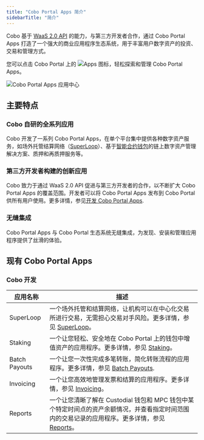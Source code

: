 ```yaml
---
title: "Cobo Portal Apps 简介"
sidebarTitle: "简介"
---
```

Cobo 基于 [WaaS 2.0 API](https://www.cobo.com/developers/v2/guides/overview/introduction) 的能力，与第三方开发者合作，通过 Cobo Portal Apps 打造了一个强大的商业应用程序生态系统，用于丰富用户数字资产的投资、交易和管理方式。 

您可以点击 Cobo Portal 上的 <img src="/cn/images/portal-apps/icon-apps.svg" className="icon" alt="Apps 图标"></img>，轻松探索和管理 Cobo Portal Apps。

<img src="/cn/images/portal-apps/apps-overview.png" className="screenshot_full_screen" alt="Cobo Portal Apps 应用中心" />

## 主要特点

### Cobo 自研的全系列应用

Cobo 开发了一系列 Cobo Portal Apps，在单个平台集中提供各种数字资产服务，如场外托管结算网络（<a href="/cn/apps/superloop/introduction">SuperLoop</a>）、基于[智能合约钱包](/cn/portal/smart-contract-wallets)的链上数字资产管理解决方案、质押和再质押服务等。

### 第三方开发者构建的创新应用

Cobo 致力于通过 WaaS 2.0 API 促进与第三方开发者的合作，以不断扩大 Cobo Portal Apps 的覆盖范围。开发者可以将 Cobo Portal Apps 发布到 Cobo Portal 供所有用户使用。更多详情，参见[开发 Cobo Portal Apps](/cn/portal/portal-apps/build).

### 无缝集成

Cobo Portal Apps 与 Cobo Portal 生态系统无缝集成，为发现、安装和管理应用程序提供了丝滑的体验。

## 现有 Cobo Portal Apps

### Cobo 开发

| 应用名称 | 描述 |
| ------- | --- | 
| SuperLoop | 一个场外托管和结算网络，让机构可以在中心化交易所进行交易，无需担心交易对手风险。更多详情，参见 [SuperLoop](/cn/apps/superloop/introduction)。 |
| Staking | 一个让您轻松、安全地在 Cobo Portal 上的钱包中增值资产的应用程序。更多详情，参见 [Staking](/cn/apps/staking/introduction)。 |
| Batch Payouts | 一个让您一次性完成多笔转账，简化转账流程的应用程序。更多详情，参见 [Batch Payouts](/cn/apps/batch-payouts/introduction). |
| Invoicing | 一个让您高效地管理发票和结算的应用程序。更多详情，参见 [Invoicing](/cn/apps/invoicing/introduction)。 |
| Reports | 一个让您清晰了解在 Custodial 钱包和 MPC 钱包中某个特定时间点的资产余额情况，并查看指定时间范围内的交易记录的应用程序。更多详情，参见 [Reports](/cn/apps/reports/introduction)。 |
